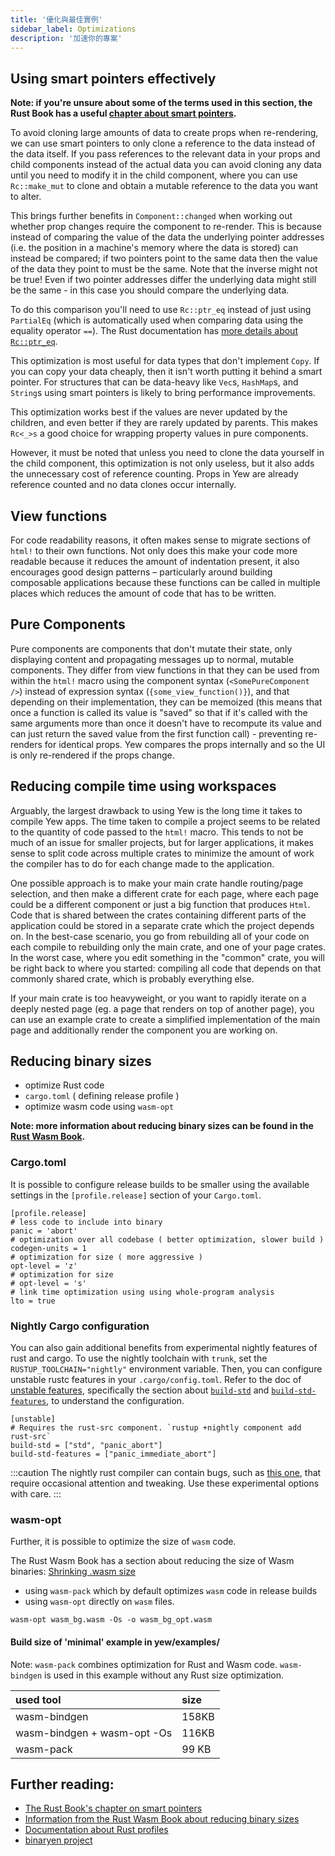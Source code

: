 ```yaml
---
title: '優化與最佳實例'
sidebar_label: Optimizations
description: '加速你的專案'
---
```


## Using smart pointers effectively

**Note: if you're unsure about some of the terms used in this section, the Rust Book has a useful
[chapter about smart pointers](https://doc.rust-lang.org/book/ch15-00-smart-pointers.html).**

To avoid cloning large amounts of data to create props when re-rendering, we can use
smart pointers to only clone a reference to the data instead of the data itself. If you pass
references to the relevant data in your props and child components instead of the actual data you
can avoid cloning any data until you need to modify it in the child component, where you can
use `Rc::make_mut` to clone and obtain a mutable reference to the data you want to alter.

This brings further benefits in `Component::changed` when working out whether prop changes require
the component to re-render. This is because instead of comparing the value of the data the
underlying pointer addresses (i.e. the position in a machine's memory where the data is stored) can
instead be compared; if two pointers point to the same data then the value of the data they point to
must be the same. Note that the inverse might not be true! Even if two pointer addresses differ the
underlying data might still be the same - in this case you should compare the underlying data.

To do this comparison you'll need to use `Rc::ptr_eq` instead of just using `PartialEq` (which is
automatically used when comparing data using the equality operator `==`). The Rust documentation
has [more details about `Rc::ptr_eq`](https://doc.rust-lang.org/stable/std/rc/struct.Rc.html#method.ptr_eq).

This optimization is most useful for data types that don't implement `Copy`. If you can copy your
data cheaply, then it isn't worth putting it behind a smart pointer. For structures that
can be data-heavy like `Vec`s, `HashMap`s, and `String`s using smart pointers is likely to bring
performance improvements.

This optimization works best if the values are never updated by the children, and even better if
they are rarely updated by parents. This makes `Rc<_>s` a good choice for wrapping property values
in pure components.

However, it must be noted that unless you need to clone the data yourself in the child component,
this optimization is not only useless, but it also adds the unnecessary cost of reference counting. Props
in Yew are already reference counted and no data clones occur internally.

## View functions

For code readability reasons, it often makes sense to migrate sections of `html!` to their own
functions. Not only does this make your code more readable because it reduces the amount of
indentation present, it also encourages good design patterns – particularly around building
composable applications because these functions can be called in multiple places which reduces the
amount of code that has to be written.

## Pure Components

Pure components are components that don't mutate their state, only displaying content and
propagating messages up to normal, mutable components. They differ from view functions in that they
can be used from within the `html!` macro using the component syntax \(`<SomePureComponent />`\)
instead of expression syntax \(`{some_view_function()}`\), and that depending on their
implementation, they can be memoized (this means that once a function is called its value is "saved"
so that if it's called with the same arguments more than once it doesn't have to recompute its value
and can just return the saved value from the first function call) - preventing re-renders for
identical props. Yew compares the props internally and so the UI is only re-rendered if the props change.

## Reducing compile time using workspaces

Arguably, the largest drawback to using Yew is the long time it takes to compile Yew apps. The time
taken to compile a project seems to be related to the quantity of code passed to the `html!` macro.
This tends to not be much of an issue for smaller projects, but for larger applications, it makes
sense to split code across multiple crates to minimize the amount of work the compiler has to do for
each change made to the application.

One possible approach is to make your main crate handle routing/page selection, and then make a
different crate for each page, where each page could be a different component or just a big
function that produces `Html`. Code that is shared between the crates containing different parts of
the application could be stored in a separate crate which the project depends on.
In the best-case scenario, you go from rebuilding all of your code on each compile to rebuilding
only the main crate, and one of your page crates. In the worst case, where you edit something in the
"common" crate, you will be right back to where you started: compiling all code that depends on that
commonly shared crate, which is probably everything else.

If your main crate is too heavyweight, or you want to rapidly iterate on a deeply nested page \(eg.
a page that renders on top of another page\), you can use an example crate to create a simplified
implementation of the main page and additionally render the component you are working on.

## Reducing binary sizes

- optimize Rust code
- `cargo.toml` \( defining release profile \)
- optimize wasm code using `wasm-opt`

**Note: more information about reducing binary sizes can be found in the
[Rust Wasm Book](https://rustwasm.github.io/book/reference/code-size.html#optimizing-builds-for-code-size).**

### Cargo.toml

It is possible to configure release builds to be smaller using the available settings in the
`[profile.release]` section of your `Cargo.toml`.

```toml, title=Cargo.toml
[profile.release]
# less code to include into binary
panic = 'abort'
# optimization over all codebase ( better optimization, slower build )
codegen-units = 1
# optimization for size ( more aggressive )
opt-level = 'z'
# optimization for size
# opt-level = 's'
# link time optimization using using whole-program analysis
lto = true
```

### Nightly Cargo configuration

You can also gain additional benefits from experimental nightly features of rust and
cargo. To use the nightly toolchain with `trunk`, set the `RUSTUP_TOOLCHAIN="nightly"` environment
variable. Then, you can configure unstable rustc features in your `.cargo/config.toml`.
Refer to the doc of [unstable features], specifically the section about [`build-std`] and
[`build-std-features`], to understand the configuration.

```toml, title=".cargo/config.toml"
[unstable]
# Requires the rust-src component. `rustup +nightly component add rust-src`
build-std = ["std", "panic_abort"]
build-std-features = ["panic_immediate_abort"]
```

[unstable features]: https://doc.rust-lang.org/cargo/reference/unstable.html
[`build-std`]: https://doc.rust-lang.org/cargo/reference/unstable.html#build-std
[`build-std-features`]: https://doc.rust-lang.org/cargo/reference/unstable.html#build-std-features

:::caution
The nightly rust compiler can contain bugs, such as [this one](https://github.com/yewstack/yew/issues/2696),
that require occasional attention and tweaking. Use these experimental options with care.
:::

### wasm-opt

Further, it is possible to optimize the size of `wasm` code.

The Rust Wasm Book has a section about reducing the size of Wasm binaries:
[Shrinking .wasm size](https://rustwasm.github.io/book/game-of-life/code-size.html)

- using `wasm-pack` which by default optimizes `wasm` code in release builds
- using `wasm-opt` directly on `wasm` files.

```text
wasm-opt wasm_bg.wasm -Os -o wasm_bg_opt.wasm
```

#### Build size of 'minimal' example in yew/examples/

Note: `wasm-pack` combines optimization for Rust and Wasm code. `wasm-bindgen` is used in this example without any Rust size optimization.

| used tool                   | size  |
| :-------------------------- | :---- |
| wasm-bindgen                | 158KB |
| wasm-bindgen + wasm-opt -Os | 116KB |
| wasm-pack                   | 99 KB |

## Further reading:

- [The Rust Book's chapter on smart pointers](https://doc.rust-lang.org/book/ch15-00-smart-pointers.html)
- [Information from the Rust Wasm Book about reducing binary sizes](https://rustwasm.github.io/book/reference/code-size.html#optimizing-builds-for-code-size)
- [Documentation about Rust profiles](https://doc.rust-lang.org/cargo/reference/profiles.html)
- [binaryen project](https://github.com/WebAssembly/binaryen)
